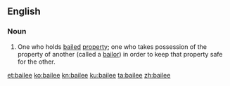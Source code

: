 ==English==

===Noun===
{{en-noun}}
# {{context|legal|lang=en}} One who holds [[bail]]ed [[property]]; one who takes possession of the property of another (called a [[bailor]]) in order to keep that property safe for the other.

[[et:bailee]]
[[ko:bailee]]
[[kn:bailee]]
[[ku:bailee]]
[[ta:bailee]]
[[zh:bailee]]